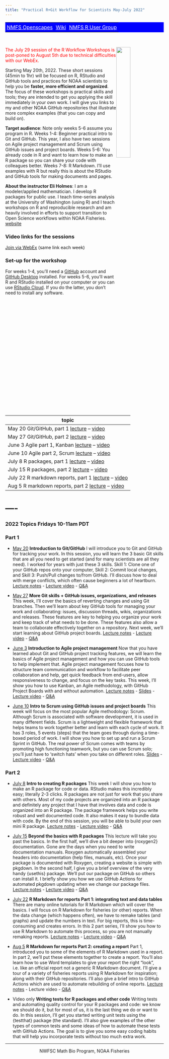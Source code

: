 ```yaml
---
title: "Practical R+Git Workflow for Scientists May-July 2022"
---
```


<table style="background-color: blue; width: 100%;">
<tr>
<td style="text-align:left; padding:5px;"><a style="color:white" href="http://nmfs-openscapes.github.io">NMFS Openscapes</a>
</td>
<td style="text-align:center; padding:5px;"><a style="color:white" href="https://github.com/nmfs-openscapes/.github/wiki">Wiki</a>
</td>
<td style="text-align:right; padding:5px;"><a style="color:white" href="https://nmfs-openscapes.github.io/NMFS-R-UG/">NMFS R User Group</a>
</td>
</tr>
</table>
<br>

<img style="float: right;" src="images/tools-logo-transparent.png" width=30%>

<span style="color: red">The July 29 session of the R Workflow Workshops is post-poned to August 5th due to technical difficulties with our WebEx.</span>

Starting May 20th, 2022. These short sessions (45min to 1hr) will be focused on R, RStudio and GitHub tools and practices for NOAA scientists to help you be **faster, more efficient and organized**. The focus of these workshops is practical skills and tools; they are intended to get you applying the skill immediately in your own work. I will give you links to my and other NOAA GitHub repositories that illustrate more complex examples (that you can copy and build on).

**Target audience**: Note only weeks 5-6 assume you program in R. Weeks 1-4: Beginner practical intro to Git and GitHub. This year, I also have two sessions on Agile project management and Scrum using GitHub issues and project boards. Weeks 5-6: You already code in R and want to learn how to make an R package so you can share your code with colleagues better. Weeks 7-8: R Markdown. I'll use examples with R but really this is about the RStudio and GitHub tools for making documents and pages.

**About the instructor Eli Holmes**: I am a modeler/applied mathematician. I develop R packages for public use. I teach time-series analysis at the University of Washington (using R) and I teach workshops on R and reproducible research and am heavily involved in efforts to support transition to Open Science workflows within NOAA Fisheries. [website](http://eeholmes.github.io/)

<div class="column-left">

### Video links for the sessions

[Join via WebEx](https://noaanmfs-meets.webex.com/noaanmfs-meets/j.php?MTID=m78f662eb57d19d05c40c45a722d81d5e) (same link each week)

### Set-up for the workshop

For weeks 1-4, you'll need a [GitHub](https://github.com/) account and [GitHub Desktop](https://desktop.github.com/) installed. For weeks 5-6, you'll want R and RStudio  installed on your computer or you can use [RStudio Cloud](https://rstudio.cloud/). If you do the latter, you don't need to install any software.

</div>

<div class="column-right">

| topic |
|----------------|
| May 20   Git/GitHub, part 1  [lecture](week1-introtogit.html)        --   [video](https://youtu.be/M1sOC4046PQ) |
| May 27   Git/GitHub, part 2  [lecture](week2-github.html)         --      [video](https://youtu.be/NrHTf-TF_7A) |
| June 3   Agile part 1, Kanban       [lecture](week3-introtoagile-slides.html) -- [video](https://youtu.be/uBTzghMCDaQ) |
| June 10  Agile part 2, Scrum        [lecture](week4-scrum-slides.html)        -- [video](https://youtu.be/mPyT0g3kBQE) |
| July 8   R packages, part 1  [lecture](week5-introtopackages.html)     -- [video](https://youtu.be/LWWfRlyBbVs) |
| July 15  R packages, part 2  [lecture](week6-morewithpackages.html)  -- [video](https://youtu.be/SxDLLtaYmj8)  |
| July 22  R markdown reports, part 1 [lecture](week7-rmdreports-part1.html)  -- [video](https://youtu.be/zPzhQYuWO68)  | 
| Aug 5  R markdown reports, part 2  [lecture](week8-rmdreports-part2.html) -- [video](https://youtu.be/u79WfOWAoN4)  |

</div>

# ----

### 2022 Topics Fridays 10-11am PDT


### Part 1

* [May 20](week1-introtogit.html) **Introduction to Git/GitHub** I will introduce you to Git and GitHub for tracking your work. In this session, you will learn the 3 basic Git skills that are all you need to get started (and for many scientists are all they need). I worked for years with just these 3 skills. Skill 1: Clone one of your GitHub repos onto your computer, Skill 2: Commit local changes, and Skill 3: Push/Pull changes to/from GitHub. I’ll discuss how to deal with merge conflicts, which often cause beginners a lot of heartburn. [Lecture notes](week1-introtogit.html) - [Lecture video](https://youtu.be/M1sOC4046PQ) - [Q&A](week1.html)

* [May 27](week2-github.html) **More Git skills + GitHub issues, organizations, and releases** This week, I'll cover the basics of reverting changes and using Git branches. Then we'll learn about key GitHub tools for managing your work and collaborating: issues, discussion threads, wikis, organizations and releases. These features are key to helping you organize your work and keep track of what needs to be done. These features also allow a team to collaborate effectively together on a repository. Next week, we'll start learning about GitHub project boards. [Lecture notes](week2-github.html) - [Lecture video](https://youtu.be/NrHTf-TF_7A) - [Q&A](week2.html)

* [June 3](week3-introtoagile-slides.html) **Introduction to Agile project management** Now that you have learned about Git and GitHub project tracking features, we will learn the basics of Agile project management and how you can use GitHub tools to help implement that. Agile project management focuses how to structure team communication and workflow to facilitate peer collaboration and help, get quick feedback from end-users, allow responsiveness to change, and focus on the key tasks. This week, I'll show you how to use Kanban, an Agile methodology, with GitHub Project Boards with and without automation. [Lecture notes](week3-introtoagile.html) - [Slides](week3-introtoagile-slides.html) -  [Lecture video](https://youtu.be/uBTzghMCDaQ) - [Q&A](week3.html)

* [June 10](week4-scrum-slides.html) **Intro to Scrum using GitHub issues and project boards** This week will focus on the most popular Agile methodology: Scrum. Although Scrum is associated with software development, it is used in many different fields. Scrum is a lightweight and flexible framework that helps teams to work together better and learn with each cycle of work. It has 3 roles, 5 events (steps) that the team goes through during a time-boxed period of work. I will show you how to set up and run a Scrum Sprint in GitHub. The real power of Scrum comes with teams by promoting high functioning teamwork, but you can use Scrum solo; you’ll just have to ‘switch hats’ when you take on different roles. [Slides](week4-scrum-slides.html) -  [Lecture video](https://youtu.be/mPyT0g3kBQE) - [Q&A](week4.html)

### Part 2

* [July 8](week5-introtopackages.html) **Intro to creating R packages** This week I will show you how to make an R package for code or data. RStudio makes this incredibly easy; literally 2-3 clicks. R packages are not just for work that you share with others. Most of my code projects are organized into an R package and definitely any project that I have that involves data and code is organized into an R package. The package framework helps you write robust and well documented code. It also makes it easy to bundle data with code. By the end of this session, you will be able to build your own mini R package. [Lecture notes](week5-introtopackages.html) - [Lecture video](https://youtu.be/LWWfRlyBbVs) - [Q&A](week5.html)

* [July 15](week6-morewithpackages.html) **Beyond the basics with R packages** This lecture will take you past the basics. In the first half, we'll dive a bit deeper into {roxygen2} documentation. Gone are the days when you need to write documentation manuals. Roxygen  automatically assembled your headers into documentation (help files, manuals, etc). Once your package is documented with Roxygen, creating a website is simple with pkgdown. In the second half, I give you a brief overview of the very handy {usethis} package. We'll put our package on GitHub so others can install it. I briefly show you how we use GitHub Actions for automated pkgdown updating when we change our package files. 
[Lecture notes](week6-morewithpackages.html) - [Lecture video](https://youtu.be/SxDLLtaYmj8) - [Q&A](week6.html)

* [July 22](week7-rmdreports-part1.html) **R Markdown for reports Part 1: integrating text and data tables** There are many online tutorials for R Markdown which will cover the basics. I will focus on R Markdown for fisheries (or other) reports. When the data change (which happens often), we have to remake tables (and graphs) and update the numbers in text. For big reports, this is time-consuming and creates errors. In this 2 part series, I'll show you how to use R Markdown to automate this process, so you are not manually remaking reports. 
[Lecture notes](week7-rmdreports-part1.html) - [Lecture video](https://youtu.be/zPzhQYuWO68) - [Q&A](week7.html)

* [Aug 5](week8-rmdreports-part2.html) **R Markdown for reports Part 2: creating a report**
Part 1, introduced you to some of the elements of R Markdown used in a report. In part 2, we'll put these elements together to create a report. You'll also learn how to use Word templates to give your report the right "look", i.e. like an official report not a generic R Markdown document. I’ll give a tour of a variety of fisheries reports using R Markdown for inspiration; along with their GitHub repositories. I'll also give a brief intro to GitHub Actions which are used to automate rebuilding of online reports.
[Lecture notes](week8-rmdreports-part2.html) - Lecture video - [Q&A](week8.html)

* Video only **Writing tests for R packages and other code** 
Writing tests and automating quality control for your R packages and code: we know we should do it, but for most of us, it is the last thing we do or want to do. In this session, I’ll get you started writing unit tests using the {testthat} package (the standard). I’ll also give examples of the other types of common tests and some ideas of how to automate these tests with GitHub Actions. The goal is to give you some easy coding habits that will help you incorporate tests without too much extra work.

<hr>

<div style="text-align: center">
<i class="fas fa-cubes"></i> NWFSC Math Bio Program, NOAA Fisheries <i class="fas fa-cubes"></i>
</div>
